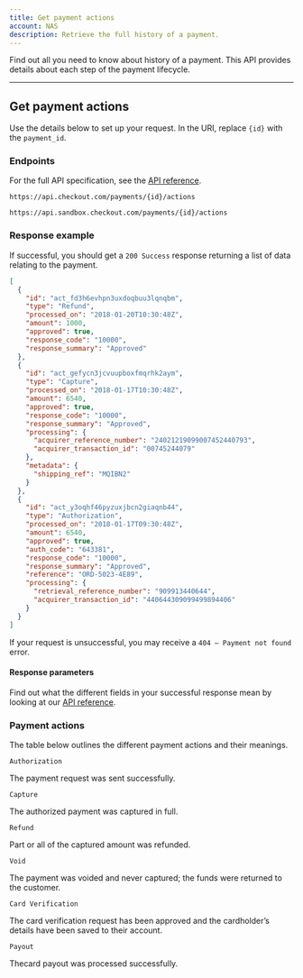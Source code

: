 ```yaml
---
title: Get payment actions
account: NAS
description: Retrieve the full history of a payment.
---
```


Find out all you need to know about history of a payment. This API provides details about each step of the payment lifecycle.

---

## Get payment actions

Use the details below to set up your request. In the URI, replace `{id}` with the `payment_id`.

### Endpoints

For the full API specification, see the [API reference](https://api-reference.checkout.com/preview/crusoe/).

<tabs>
<tab title="Live">
<LineCodeWrapper type="get">

`https://api.checkout.com/payments/{id}/actions`

</LineCodeWrapper>
</tab>
<tab title="Sandbox">
<LineCodeWrapper type="get">

`https://api.sandbox.checkout.com/payments/{id}/actions`

</LineCodeWrapper>
</tab>
</tabs>

### Response example

If successful, you should get a `200 Success` response returning a list of data relating to the payment.

```json
[
  {
    "id": "act_fd3h6evhpn3uxdoqbuu3lqnqbm",
    "type": "Refund",
    "processed_on": "2018-01-20T10:30:48Z",
    "amount": 1000,
    "approved": true,
    "response_code": "10000",
    "response_summary": "Approved"
  },
  {
    "id": "act_gefycn3jcvuupboxfmqrhk2aym",
    "type": "Capture",
    "processed_on": "2018-01-17T10:30:48Z",
    "amount": 6540,
    "approved": true,
    "response_code": "10000",
    "response_summary": "Approved",
    "processing": {
      "acquirer_reference_number": "24021219099007452440793",
      "acquirer_transaction_id": "00745244079"
    },
    "metadata": {
      "shipping_ref": "MQIBN2"
    }
  },
  {
    "id": "act_y3oqhf46pyzuxjbcn2giaqnb44",
    "type": "Authorization",
    "processed_on": "2018-01-17T09:30:48Z",
    "amount": 6540,
    "approved": true,
    "auth_code": "643381",
    "response_code": "10000",
    "response_summary": "Approved",
    "reference": "ORD-5023-4E89",
    "processing": {
      "retrieval_reference_number": "909913440644",
      "acquirer_transaction_id": "440644309099499894406"
    }
  }
]
```

<TipBox variant="info">

If your request is unsuccessful, you may receive a `404 – Payment not found` error.

</TipBox>

#### Response parameters

Find out what the different fields in your successful response mean by looking at our [API reference](https://api-reference.checkout.com/preview/crusoe/).

### Payment actions

The table below outlines the different payment actions and their meanings.

<Table>
<TableRow>
<TableCell>

`Authorization`

</TableCell>
<TableCell>

The payment request was sent successfully.

</TableCell>
</TableRow>
<TableRow>
<TableCell>

`Capture`

</TableCell>
<TableCell>

The authorized payment was captured in full.

</TableCell>
</TableRow>
<TableRow>
<TableCell>

`Refund`

</TableCell>
<TableCell>

Part or all of the captured amount was refunded.

</TableCell>
</TableRow>
<TableRow>
<TableCell>

`Void`

</TableCell>
<TableCell>

The payment was voided and never captured; the funds were returned to the customer.

</TableCell>
</TableRow>
<TableRow>
<TableCell>

`Card Verification`

</TableCell>
<TableCell>

The card verification request has been approved and the cardholder’s details have been saved to their account.

</TableCell>
</TableRow>
<TableRow>
<TableCell>

`Payout`

</TableCell>
<TableCell>

Thecard payout was processed successfully.

</TableCell>
</TableRow>
</Table>
